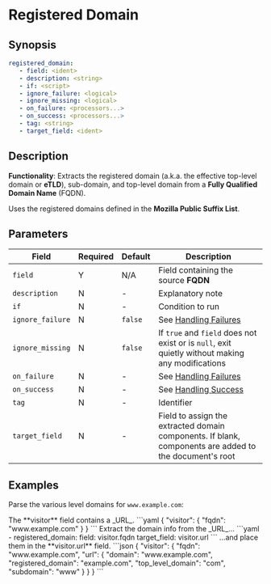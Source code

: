 # Registered Domain

## Synopsis

```yaml {2}
registered_domain:
   - field: <ident>
   - description: <string>
   - if: <script>
   - ignore_failure: <logical>
   - ignore_missing: <logical>
   - on_failure: <processors...>
   - on_success: <processors...>
   - tag: <string>
   - target_field: <ident>
```

## Description

**Functionality**: Extracts the registered domain (a.k.a. the effective top-level domain or **eTLD**), sub-domain, and top-level domain from a **Fully Qualified Domain Name** (FQDN).

Uses the registered domains defined in the **Mozilla Public Suffix List**.

## Parameters

|Field|Required|Default|Description|
|---|---|---|---|
|`field`|Y|N/A|Field containing the source **FQDN**|
|`description`|N|-|Explanatory note|
|`if`|N|-|Condition to run|
|`ignore_failure`|N|`false`|See [Handling Failures](../handling-failures.mdx)|
|`ignore_missing`|N|`false`|If `true` and `field` does not exist or is `null`, exit quietly without making any modifications|
|`on_failure`|N|-|See [Handling Failures](../handling-failures.mdx)|
|`on_success`|N|-|See [Handling Success](../handling-success.mdx)|
|`tag`|N|-|Identifier|
|`target_field`|N|-|Field to assign the extracted domain components. If blank, components are added to the document's root|

## Examples

Parse the various level domains for `www.example.com`:

<ExampleTable>
   <Description>
      The **visitor** field contains a _URL_.
   </Description>
   <SampleCode>
      ```yaml
      {
         "visitor": {
            "fqdn": "www.example.com"
         }
      }
      ```
   </SampleCode>

   <Description>
      Extract the domain info from the _URL_...
   </Description>
   <SampleCode>
      ```yaml
      - registered_domain:
            field: visitor.fqdn
            target_field: visitor.url
      ```
   </SampleCode>

   <Description>
      ...and place them in the **visitor.url** field.
   </Description>
   <SampleCode>
      ```json
      {
         "visitor": {
            "fqdn": "www.example.com",
            "url": {
               "domain": "www.example.com",
               "registered_domain": "example.com",
               "top_level_domain": "com",
               "subdomain": "www"
            }
         }
      }
      ```
   </SampleCode>
</ExampleTable>
